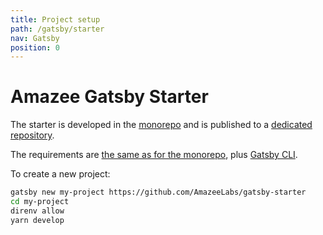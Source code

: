 ```yaml
---
title: Project setup
path: /gatsby/starter
nav: Gatsby
position: 0
---
```


# Amazee Gatsby Starter

The starter is developed in the [monorepo](https://github.com/AmazeeLabs/silverback-mono/tree/development/packages/npm/%40amazeelabs/gatsby-starter) and is published to a [dedicated repository](https://github.com/AmazeeLabs/gatsby-starter).

The requirements are [the same as for the monorepo](https://github.com/AmazeeLabs/silverback-mono#requirements), plus [Gatsby CLI](https://www.gatsbyjs.com/docs/quick-start/#install-the-gatsby-cli).

To create a new project:
```sh
gatsby new my-project https://github.com/AmazeeLabs/gatsby-starter
cd my-project
direnv allow
yarn develop
```
